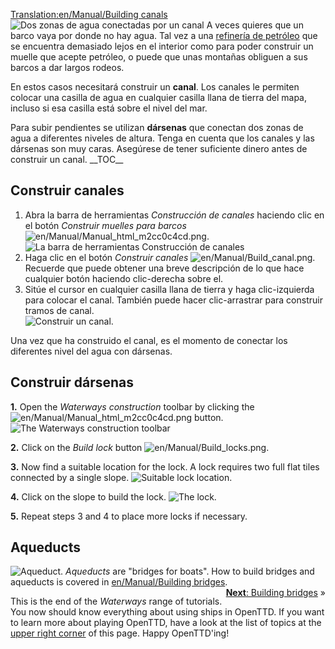 [[Translation:en/Manual/Building canals]]
{{es/Manual/Tutorial/Tutorial}}
[[File:en/Manual/Canal.png|left|frame|Dos zonas de agua conectadas por un canal]]
A veces quieres que un barco vaya por donde no hay agua. Tal vez a una [[es/Refinería|refinería de petróleo]] que se encuentra demasiado lejos en el interior como para poder construir un muelle que acepte petróleo, o puede que unas montañas obliguen a sus barcos a dar largos rodeos.

En estos casos necesitará construir un '''canal'''. Los canales le permiten colocar una casilla de agua en cualquier casilla llana de tierra del mapa, incluso si esa casilla está sobre el nivel del mar.

Para subir pendientes se utilizan '''dársenas''' que conectan dos zonas de agua a diferentes niveles de altura. Tenga en cuenta que los canales y las dársenas son muy caras. Asegúrese de tener suficiente dinero antes de construir un canal.
__TOC__
<div style="clear: left"></div>
==Construir canales==
# Abra la barra de herramientas ''Construcción de canales'' haciendo clic en el botón ''Construir muelles para barcos'' [[File:en/Manual/Manual html m2cc0c4cd.png]].<br/>[[File:es/Manual/Dock toolbar.png|frame|none|La barra de herramientas Construcción de canales]]
# Haga clic en el botón ''Construir canales'' [[File:en/Manual/Build canal.png]]. Recuerde que puede obtener una breve descripción de lo que hace cualquier botón haciendo clic-derecha sobre el.
# Sitúe el cursor en cualquier casilla llana de tierra y haga clic-izquierda para colocar el canal. También puede hacer clic-arrastrar para construir tramos de canal.<br/>[[File:en/Manual/Building-canals-1.png|frame|none|Construir un canal.]]

Una vez que ha construido el canal, es el momento de conectar los diferentes nivel del agua con dársenas.

==Construir dársenas==
{{es/Pendiente de traducción}}
'''1.''' Open the ''Waterways construction'' toolbar by clicking the [[File:en/Manual/Manual html m2cc0c4cd.png]] button.
[[File:en/Manual/Dock toolbar.png|frame|none|The Waterways construction toolbar]]

'''2.''' Click on the ''Build lock'' button [[File:en/Manual/Build locks.png]].

'''3.''' Now find a suitable location for the lock. A lock requires two full flat tiles connected by a single slope.
[[File:en/Manual/Building-canals-2.png|frame|none|Suitable lock location.]]

'''4.''' Click on the slope to build the lock.
[[File:en/Manual/Building-canals-3.png|frame|none|The lock.]]

'''5.''' Repeat steps 3 and 4 to place more locks if necessary.


==Aqueducts==
[[File:en/Manual/Aqueduct.png|frame|right|Aqueduct.]]
''Aqueducts'' are "bridges for boats". How to build bridges and aqueducts is covered in [[en/Manual/Building bridges]].
<span style="float: right">[[en/Manual/Building bridges|'''Next''': Building bridges]] &raquo;</span>




This is the end of the ''Waterways'' range of tutorials. You now should know everything about using ships in OpenTTD. If you want to learn more about playing OpenTTD, have a look at the list of topics at the [[#top|upper right corner]] of this page. Happy OpenTTD'ing!